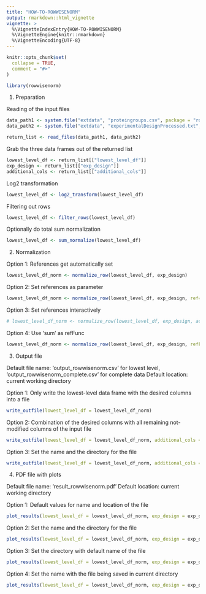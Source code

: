 ```yaml
---
title: "HOW-TO-ROWWISENORM"
output: rmarkdown::html_vignette
vignette: >
  %\VignetteIndexEntry{HOW-TO-ROWWISENORM}
  %\VignetteEngine{knitr::rmarkdown}
  %\VignetteEncoding{UTF-8}
---
```


```r
knitr::opts_chunk$set(
  collapse = TRUE,
  comment = "#>"
)
```

```r
library(rowwisenorm)
```


1. Preparation

Reading of the input files
```r
data_path1 <- system.file("extdata", "proteingroups.csv", package = "rowwisenorm")
data_path2 <- system.file("extdata", "experimentalDesignProcessed.txt", package = "rowwisenorm")

return_list <- read_files(data_path1, data_path2)
```

Grab the three data frames out of the returned list
```r
lowest_level_df <- return_list[["lowest_level_df"]]
exp_design <- return_list[["exp_design"]]
additional_cols <- return_list[["additional_cols"]]
```

Log2 transformation
```r
lowest_level_df <- log2_transform(lowest_level_df)
```

Filtering out rows
```r
lowest_level_df <- filter_rows(lowest_level_df)
```

Optionally do total sum normalization 
```r
lowest_level_df <- sum_normalize(lowest_level_df)
```


2. Normalization

Option 1: References get automatically set
```r
lowest_level_df_norm <- normalize_row(lowest_level_df, exp_design)
```

Option 2: Set references as parameter
```r
lowest_level_df_norm <- normalize_row(lowest_level_df, exp_design, ref=c("L", "M", "H"))
```

Option 3: Set references interactively
```r
# lowest_level_df_norm <- normalize_row(lowest_level_df, exp_design, active = TRUE)
```

Option 4: Use 'sum' as refFunc
```r
lowest_level_df_norm <- normalize_row(lowest_level_df, exp_design, refFunc = "sum")
```


3. Output file

Default file name: 'output_rowwisenorm.csv' for lowest level, 
                  'output_rowwisenorm_complete.csv' for complete data
Default location: current working directory

Option 1: Only write the lowest-level data frame with the desired columns into a file
```r
write_outfile(lowest_level_df = lowest_level_df_norm)
```

Option 2: Combination of the desired columns with all remaining not-modified columns of the input file
```r
write_outfile(lowest_level_df = lowest_level_df_norm, additional_cols = additional_cols)
```

Option 3: Set the name and the directory for the file
```r
write_outfile(lowest_level_df = lowest_level_df_norm, additional_cols = additional_cols, filename = "myfile", output_dir = "myout")
```


4. PDF file with plots

Default file name: 'result_rowwisenorm.pdf'
Default location: current working directory

Option 1: Default values for name and location of the file
```r
plot_results(lowest_level_df = lowest_level_df_norm, exp_design = exp_design)
```

Option 2: Set the name and the directory for the file
```r
plot_results(lowest_level_df = lowest_level_df_norm, exp_design = exp_design, filename = "my_rowwisenorm_result", output_dir = "res")
```

Option 3: Set the directory with default name of the file 
```r
plot_results(lowest_level_df = lowest_level_df_norm, exp_design = exp_design, output_dir = "res")
```

Option 4: Set the name with the file being saved in current directory
```r
plot_results(lowest_level_df = lowest_level_df_norm, exp_design = exp_design, filename = "my_rowwisenorm_result")
```

